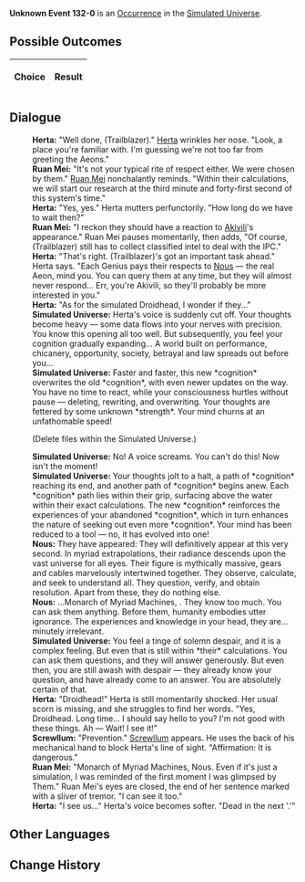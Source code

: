 {{Simulated Universe Event Infobox
|title         = Unknown Event 132-0
|image         = undefined.png
|type          =
|domains_su    = 
|domains_ext   = 
|domains_swarm = 
|domains_gng   = 
|requirements  =
|prev          = 
|next          = 
|indexRewards  =
|characters    = Herta;Ruan Mei;Akivili;Nous;Screwllum
}}
'''Unknown Event 132-0''' is an [[Simulated Universe/Occurrence|Occurrence]] in the [[Simulated Universe]].

==Possible Outcomes==
{| class="article-table"
!Choice
!Result

|}

<!--
==Gameplay Notes==

-->
==Dialogue==
{{Dialogue Start}}
:'''Herta:''' "Well done, (Trailblazer)." [[Herta]] wrinkles her nose. "Look, a place you're familiar with. I'm guessing we're not too far from greeting the Aeons."
:'''Ruan Mei:''' "It's not your typical rite of respect either. We were chosen by them." [[Ruan Mei]] nonchalantly reminds. "Within their calculations, we will start our research at the third minute and forty-first second of this system's time."
:'''Herta:''' "Yes, yes." Herta mutters perfunctorily. "How long do we have to wait then?"
:'''Ruan Mei:''' "I reckon they should have a reaction to [[Akivili]]'s appearance." Ruan Mei pauses momentarily, then adds, "Of course, (Trailblazer) still has to collect classified intel to deal with the IPC."
:'''Herta:''' "That's right. (Trailblazer)'s got an important task ahead." Herta says. "Each Genius pays their respects to [[Nous]] &mdash; the real Aeon, mind you. You can query them at any time, but they will almost never respond... Err, you're Akivili, so they'll probably be more interested in you."
:'''Herta:''' "As for the simulated Droidhead, I wonder if they..."
:'''Simulated Universe:''' Herta's voice is suddenly cut off. Your thoughts become heavy &mdash; some data flows into your nerves with precision. You know this opening all too well. But subsequently, you feel your cognition gradually expanding... A world built on performance, chicanery, opportunity, society, betrayal and law spreads out before you...
:'''Simulated Universe:''' Faster and faster, this new *cognition* overwrites the old *cognition*, with even newer updates on the way. You have no time to react, while your consciousness hurtles without pause &mdash; deleting, rewriting, and overwriting. Your thoughts are fettered by some unknown *strength*. Your mind churns at an unfathomable speed!
:{{DIcon|Arrow}} (Delete files within the Simulated Universe.)
:'''Simulated Universe:''' No! A voice screams. You can't do this! Now isn't the moment!
:'''Simulated Universe:''' Your thoughts jolt to a halt, a path of *cognition* reaching its end, and another path of *cognition* begins anew. Each *cognition* path lies within their grip, surfacing above the water within their exact calculations. The new *cognition* reinforces the experiences of your abandoned *cognition*, which in turn enhances the nature of seeking out even more *cognition*. Your mind has been reduced to a tool &mdash; no, it has evolved into one!
:'''Nous:''' They have appeared: They will definitively appear at this very second. In myriad extrapolations, their radiance descends upon the vast universe for all eyes. Their figure is mythically massive, gears and cables marvelously intertwined together. They observe, calculate, and seek to understand all. They question, verify, and obtain resolution. Apart from these, they do nothing else.
:'''Nous:''' ...Monarch of Myriad Machines, {{Color|Keyword|Nous}}. They know too much. You can ask them anything. Before them, humanity embodies utter ignorance. The experiences and knowledge in your head, they are... minutely irrelevant.
:'''Simulated Universe:''' You feel a tinge of solemn despair, and it is a complex feeling. But even that is still within *their* calculations. You can ask them questions, and they will answer generously. But even then, you are still awash with despair &mdash; they already know your question, and have already come to an answer. You are absolutely certain of that.
:'''Herta:''' "Droidhead!" Herta is still momentarily shocked. Her usual scorn is missing, and she struggles to find her words. "Yes, Droidhead. Long time... I should say hello to you? I'm not good with these things. Ah &mdash; Wait! I see it!"
:'''Screwllum:''' "Prevention." [[Screwllum]] appears. He uses the back of his mechanical hand to block Herta's line of sight. "Affirmation: It is dangerous."
:'''Ruan Mei:''' "Monarch of Myriad Machines, Nous. Even if it's just a simulation, I was reminded of the first moment I was glimpsed by Them." Ruan Mei's eyes are closed, the end of her sentence marked with a sliver of tremor. "I can see it too."
:'''Herta:''' "I see us..." Herta's voice becomes softer. "Dead in the next '{{Color|Keyword|moment}}.'"
{{Dialogue End}}

==Other Languages==
{{Other Languages
|en    = 
|zhs   = 
|zht   = 
|ja    = 
|ko    = 
|es    = 
|fr    = 
|ru    = 
|th    = 
|vi    = 
|de    = 
|id    = 
|pt    = 
}}

==Change History==
{{Change History|1.0}}
